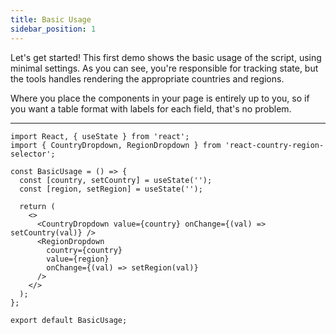 ```yaml
---
title: Basic Usage
sidebar_position: 1
---
```



Let's get started! This first demo shows the basic usage of the script, using minimal settings. As you can see, you're
responsible for tracking state, but the tools handles rendering the appropriate countries and regions.

Where you place the components in your page is entirely up to you, so if you want a table format with labels for each field,
that's no problem.

<BasicUsage />

---

```tsx
import React, { useState } from 'react';
import { CountryDropdown, RegionDropdown } from 'react-country-region-selector';

const BasicUsage = () => {
  const [country, setCountry] = useState('');
  const [region, setRegion] = useState('');

  return (
    <>
      <CountryDropdown value={country} onChange={(val) => setCountry(val)} />
      <RegionDropdown
        country={country}
        value={region}
        onChange={(val) => setRegion(val)}
      />
    </>
  );
};

export default BasicUsage;
```
